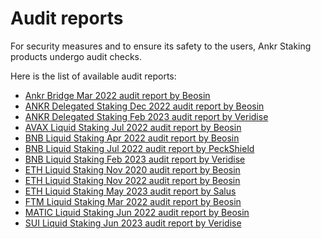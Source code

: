 # Audit reports

For security measures and to ensure its safety to the users, Ankr Staking products undergo audit checks.

Here is the list of available audit reports:
* [Ankr Bridge Mar 2022 audit report by Beosin](https://assets.ankr.com/earn/ankr_bridge_security_audit.pdf)
* [ANKR Delegated Staking Dec 2022 audit report by Beosin](https://assets.ankr.com/staking/smart_contract_security_audit.pdf)
* [ANKR Delegated Staking Feb 2023 audit report by Veridise](https://assets.ankr.com/staking/ankr_delegated_staking_audit_veridise.pdf)
* [AVAX Liquid Staking Jul 2022 audit report by Beosin](https://assets.ankr.com/staking/smart_contract_security_audit_avax_beosin.pdf)
* [BNB Liquid Staking Apr 2022 audit report by Beosin](http://assets.ankr.com/earn/smart_contract_security_audit_bnb.pdf)
* [BNB Liquid Staking Jul 2022 audit report by PeckShield](https://assets.ankr.com/staking/smart_contract_security_audit_bnb_peckshield.pdf)
* [BNB Liquid Staking Feb 2023 audit report by Veridise](https://assets.ankr.com/staking/smart_contract_security_audit_ankrbnb_veridise_feb_2023.pdf)
* [ETH Liquid Staking Nov 2020 audit report by Beosin](https://assets.ankr.com/files/stkr_smart_contract_auditing_report.pdf)
* [ETH Liquid Staking Nov 2022 audit report by Beosin](https://assets.ankr.com/staking/smart_contract_security_audit_aeth_beosin.pdf)
* [ETH Liquid Staking May 2023 audit report by Salus](https://assets.ankr.com/staking/smart_contract_security_audit_ankreth_salus.pdf)
* [FTM Liquid Staking Mar 2022 audit report by Beosin](http://assets.ankr.com/earn/smart_contract_security_audit_ftm.pdf)
* [MATIC Liquid Staking Jun 2022 audit report by Beosin](https://assets.ankr.com/staking/smart_contract_security_audit_matic.pdf)
* [SUI Liquid Staking Jun 2023 audit report by Veridise](https://assets.ankr.com/staking/smart_contract_security_audit_veridise_sui.pdf)